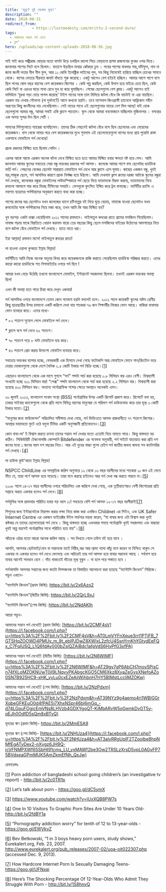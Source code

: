 ```yaml
---
title: 'মৃত্যু? দুই সেকেন্ড দূরে!'
description: ""
date: 2018-08-31
redirect_from: 
            - https://lostmodesty.com/mrittu-2-second-dure/
tags: 
  - আমাদের সন্তান পর্ন দেখে
  - ব্লগ"
hero: /uploads/wp-content-uploads-2018-08-56.jpg
---
```

সাই সাই করে পঙ্খীরাজ ঘোড়ার মতো বাসটা উড়ে চলছিল কালো পিচে মোড়ানো প্রশস্ত রাজপথের বুকের ওপর দিয়ে। জানালার পাশের সিটে বসে ছিলাম। বাতাসে উড়ছিল মাথার কোঁকড়া চুল । পথের পাশের বাবলার গাছ,ভাঁটফুল, নাম না জানা জংলী লতার নীল নীল ফুল, আর ১১ কেভি ইলেক্ট্রিক লাইনের পুল, সব কিছু নিমেষেই হারিয়ে যাচ্ছিল চোখের সামনে থেকে। বাসের ভেতরে নীরবতা জমাট বাঁধতে শুরু করেছে। একটু আগেও বেশ হইচই হচ্ছিল। আমার আশে পাশে বসে ছিল পনের ষোল বছর বয়সের বেশ কয়েকজন কিশোর । কেউ গল্প করছিল, কেউ উদাস হয়ে বাইরে চেয়ে ছিল, কেউ কেউ সিটে বা এরওর ঘাড়ে মাথা রেখে মুখ হা করে ঘুমাচ্ছিল। শেষের ছেলেগুলো বেশ ক্লান্ত। একটু আগেও হাই ভলিউমে ‘বুরখা পড়া মেয়ে পাগল করেছে’ টাইপ গানের সঙ্গে তাল মিলিয়ে জটলা বেঁধে কি নাচটাই না এরা নাচছিল। এরকম নাচ দেখার সৌভাগ্য (না দুর্ভাগ্য?) আগে কখনো হয়নি। তবে ন্যাশনাল জিওগ্রাফী চ্যানেলে আফ্রিকান গহীন অরণ্যের কিছু জংলীদের নাচ দেখেছিলাম। সেই নাচের সাথে এই ছেলেগুলোর নাচের বেশ মিল আছে! যাই হোক ছেলেগুলো আমার বন্ধু, আমরা সবাই একি ক্লাসে পড়তাম। স্কুল থেকে আমরা বনভোজনে যাচ্ছিলাম মুজিবনগর । বসন্তের এক অসহ্য সুন্দর দিন ছিল সেটি ।

সামনের সিটগুলোতে স্যারেরা বসেছিলেন। তাদের ঠিক পেছনেই জটলা বেঁধে বসে ছিল ছেলেদের এবং মেয়েদের কয়েকজন। বাস থেকে নামার পরে বেশ কয়েকজনের মুখে শুনলাম এই ছেলেমেয়েগুলো বাসের মধ্যে প্রায় পুরোটা রাস্তা একসাথে মোবাইলে পর্ন দেখেছে!

প্রচন্ড রকমের বিস্মিত হয়ে ছিলাম সেদিন ।

এরপর আস্তে আস্তে এরকম অনেক ঘটনা দেখে বিস্মিত হতে হতে আমার বিস্মিত হবার ক্ষমতা নষ্ট হয়ে গেল। আমি জানলাম আমার স্কুলের সবচেয়ে সেরা বন্ধু ভয়ংকর রকমের পর্ন আসক্ত। কলেজে আমার পাশে বসা ছেলেটার হার্ডডিস্ক ভর্তি পর্ন। পেছনের বেঞ্চের ছেলেটা সারারাত মোবাইলে পর্ন দেখে আর ক্লাসে এসে ঘুমায়। কাছের একজন বন্ধু, খুবই ভদ্র,লাজুক ছেলে, পর্ন আসক্তির কারণে প্রচন্ড নির্লজ্জ হয়ে উঠলো। আমি দেখলাম ক্লাস রুমের দরজা আটকে স্কুলের বন্ধুরা পর্ন দেখছে, কলেজের বন্ধুরা মোবাইলের লাউডস্পিকারে পর্ন ছেড়ে দিয়ে ম্যাডামকে বিরক্ত করছে, ম্যাডামদের নিয়ে রসালো আলাপে পার করে দিচ্ছে টিফিনের সময়টা। ফেসবুকে কুৎসিত ইঙ্গিত করে ট্রল বানাচ্ছে। ভার্সিটির র‍্যাগিং এ নবাগত ছাত্রদের পর্নস্টারদের অনুকরণ করতে বাধ্য করা হচ্ছে।

পাশের রুমের ভদ্র ছেলেটাও যখন কলেজের ব্যাগে চটিগল্পের বই নিয়ে ঘুরে বেড়ায়, নামাজে যাওয়া ছেলেটাও যখন রুমমেটের সঙ্গে পর্নস্টারদের নিয়ে মজা করে, তখন আমি কি আর বিস্মিত হব?

খুব বড়সড় একটা ধাক্কা খেয়েছিলাম ২০১১ সালের রমাদানে। লাইলাতুল কদরের রাতে গ্রামের মসজিদে গিয়েছিলাম। নামাজ পড়ার মাঝে বিরতিতে খেয়াল করলাম বারো তের বছরের কিছু ছেলে মসজিদের বাইরের উঠোনের আমগাছের নিচে বসে জটলা বেঁধে মোবাইলে পর্ন দেখছে। হাতে নাতে ধরা।

ইয়া আল্লাহ্! রমাদান মাসে! লাইলাতুল ক্বদরের রাতে!

লা হাওলা ওয়ালা কুআতা ইল্লাহ বিল্লাহ!

ভার্সিটিতে আমি নিজে অনেক অনুনয় বিনয় করে কয়েকজনকে রাজি করাতে পেরেছিলাম হার্ডডিস্ক পরিষ্কার করতে। এদের কারো কারো হার্ডডিস্কে শত গিগাবাইটের ওপরে পর্ন ছিল !

আমরা যখন বেড়ে উঠেছি তখনো বাংলাদেশে মোবাইল, ইন্টারনেট সহজলভ্য ছিলনা। তখনই এরকম ভয়ংকর অবস্থা ছিল!

এখন কী অবস্থা হতে পারে চিন্তা করে দেখুন একবার!

পর্ন আসক্তির ওপরে বাংলাদেশে তেমন কোন গবেষণা হয়নি বললেই চলে। ২০১২ সালে কয়েকটি স্কুলের অষ্টম শ্রেণীর কিছু ছাত্রছাত্রীর উপর চালানো একটি জরিপে দেখা যায় শতকরা ৭৬ জন শিক্ষার্থীর নিজের ফোন আছে। বাকিরা বাবামার ফোন ব্যবহার করে। এদের মধ্যে-

\* ৮২ শতাংশ সুযোগ পেলে মোবাইলে পর্ন দেখে।

\* ক্লাসে বসে পর্ন দেখে ৬২ শতাংশ।

\* ৭৮ শতাংশ গড়ে ৮ ঘন্টা মোবাইলে ব্যয় করে।

\* ৪৩ শতাংশ প্রেম করার উদ্দেশ্যে মোবাইল ব্যবহার করে।

সবচেয়ে ভয়ংকর ব্যাপার হচ্ছে, বেসরকারী এক হিসাবে দেখা গেছে ফটোকপি আর মোবাইলে ফোনে গান/রিংটোন ভরে দেয়ার দোকানগুলো থেকে দেশে দৈনিক ২.৫ কোটি টাকার পর্ন বিক্রি হচ্ছে।[\[1\]](https://www.blogger.com/blogger.g?blogID=606604752833102909#_ftn1)

এছাড়াও বাংলাদেশে থেকে এক মাসে গুগলে “পর্ন” শব্দটা সার্চ করা হয়েছে ০.৮ মিলিয়ন বার এরও বেশী। বিশ্বব্যাপী সংখ্যাটা হচ্ছে ৬১১ মিলিয়ন বার! “সেক্স” শব্দটা বাংলাদেশ থেকে সার্চ করা হয়েছে ২.২ মিলিয়ন বার। বিশ্বব্যাপী করা হয়েছে ৫০০ মিলিয়ন বার। অন্যান্য পর্নোগ্রাফিক শব্দের ক্ষেত্রে অবস্থাও অনেকটা এমন।

৩০ জুলাই ২০১৩, বাংলাদেশ সংবাদ সংস্থা (BSS) পর্নোগ্রাফির উপর একটি রিপোর্ট প্রকাশ করে। রিপোর্টে বলা হয়, ঢাকার সাইবার ক্যাফেগুলো থেকে প্রতি মাসে বিভিন্ন বয়সের মানুষেরা যে পরিমাণ পর্ন ডাউনলোড করে তার মূল্য ৩ কোটি টাকার মতো।[\[2\]](https://www.blogger.com/blogger.g?blogID=606604752833102909#_ftn2)

“মানুষের জন্য ফাউন্ডেশন” পরিচালিত সমীক্ষায় দেখা গেছে, পর্ন ভিডিওতে আসক্ত রাজধানীতে ৭৭ শতাংশ কিশোর। অবস্থার ভয়াবহতা ফুটে ওঠে যমুনা টিভির একটি অনুসন্ধানী প্রতিবেদনেও।[\[3\]](https://www.blogger.com/blogger.g?blogID=606604752833102909#_ftn3)

কোন বাবা-মা’ ই বিশ্বাস করতে চাননা তাদের সন্তান পর্ন দেখার মতো এতোটা নিচে নামতে পারে। কিন্তু বাস্তবতা বড় কঠিন। সিকিউরিটি টেকনোলজি কোম্পানি Bitdefender এর গবেষনা অনুযায়ী, পর্ন সাইটে যাতায়াত করা প্রতি দশ জনের মধ্যে ১ জনের বয়স দশ বছরের নিচে। আর এই দুধের বাচ্চা গুলো রেইপ পর্ন জাতীয় জঘন্য জঘন্য সব ক্যাটাগরির পর্ন দেখছে।[\[4\]](https://www.blogger.com/blogger.g?blogID=606604752833102909#_ftn4)

লা হাউলা কুউ'আতা ইল্লাহ বিল্লাহ!

NSPCC ChildLine এর সাম্প্রতিক জরিপ অনুসারে ১২ থেকে ১৩ বছর বয়সীদের মধ্যে শতকরা ১০ জন এই ভেবে ভীত যে, তারা পর্ণে আসক্ত হয়ে পড়েছে। তারা মনে করছে চাইলেও আর পর্ন দেখা বন্ধ করতে পারবে না।[\[5\]](https://www.blogger.com/blogger.g?blogID=606604752833102909#_ftn5)

২০০৮ সালে ১৪-১৭ বছর বয়সীদের ওপরে পরিচালিত এক জরিপে দেখা গেছে, এক তৃতীয়াংশেরও বেশী কিশোরেরা প্রতি সপ্তাহে অন্তত একবার হলেও পর্ন দেখে।[\[6\]](https://www.blogger.com/blogger.g?blogID=606604752833102909#_ftn6)

পর্নমুভির সঙ্গে প্রথমবার পরিচিত হবার গড় বয়স ১১! সবচেয়ে বেশি পর্ন আসক্ত ১২-১৭ বছর বয়সীরাই\![\[7\]](https://www.blogger.com/blogger.g?blogID=606604752833102909#_ftn7)

শিশুদের জন্য ইন্টারনেটকে নিরাপদ করার লক্ষ্য নিয়ে কাজ করা এনজিও Childnet এর সিইও, এবং UK Safer Internet Centre এর একজন ডাইরেক্টর উইল গার্ডনার মন্তব্য করেন, “মা বাবার জন্য এটা বিশ্বাস করা খুবই কষ্টকর যে তাদের ছেলেমেয়েরা পর্ন দেখে । কিন্তু বাস্তবতা হচ্ছে এখনকার সময়ে পর্নোগ্রাফি খুবই সহজলভ্য এবং বাচ্চারা খুবই অল্প বয়সেই পর্নোগ্রাফির সাথে পরিচিত হয়ে যায়”।[\[8\]](https://www.blogger.com/blogger.g?blogID=606604752833102909#_ftn8)

আঁতকে ওঠার মতো আরো অনেক জরিপ আছে । সব লিখতে গেলে ঢাউস বই হয়ে যাবে ।

আপনি, আপনার ছোটভাই/বোন বা সন্তানকে যতই নিরীহ,ভদ্র আর ল্যাদা গ্যাদা কাঁচু মনে করেন না নিশ্চিত থাকুন সে একবার না একবার হলেও পর্ন দেখে ফেলেছে এবং অচিরেই তার পর্ন আসক্ত হয়ে যাবার সম্ভাবনা আছে । সর্বনাশ হয়ে যাবার আগেই সাবধান হোন । দাঁত থাকতেই দাঁতের মূল্য বুঝুন । না হলে পরে পস্তাতে হবে ।

পর্নআসক্তি আপনার সন্তানের জন্য কতটা বিপদজনক তা বিস্তারিত আলোচনা করা হয়েছে “ফ্যান্টাসি কিংডম” সিরিজে। পড়ুন এখানে-

“ফ্যান্টাসি কিংডম”(প্রথম কিস্তি): <https://bit.ly/2x6Azo2>

“ফ্যান্টাসি কিংডম”(দ্বিতীয় কিস্তি): <https://bit.ly/2QrL9xJ>

“ফ্যান্টাসি কিংডম”(শেষ কিস্তি): <https://bit.ly/2NdAKIh>

আরো পড়ুন-

আমাদের সন্তান পর্ন দেখে!!! (প্রথম কিস্তি): [https://bit.ly/2CMF4sV](https://l.facebook.com/l.php?u=https%3A%2F%2Fbit.ly%2F2CMF4sV&h=AT0LmVYFnXque3rrI1PTjFB_7GTSHqZOOWD4PMUy_m_9t_ebIPJDwZ8XWIxL2zfcU4SsnYrnKhYGtydEeFQx_C7FqIUSQ_L1Q6fdAv000bZslQZAiBdc1afpVdS6HvPfG3xfPA)

আমাদের সন্তান পর্ন দেখে!!! (দ্বিতীয় কিস্তি): [https://bit.ly/2N6WIMF](https://l.facebook.com/l.php?u=https%3A%2F%2Fbit.ly%2F2N6WIMF&h=AT29gy7gP6AbCH7moy5PisCn74fXLoMZOKNUwT0jI9LNqvyPKAbgcKGO5CM6Xkz8XyaZeGvsXNefoAZo0SN7B925HC9-xHK_yvLu0cxEZeAiiWjhbnH7HY5BIMstLccliMZOKw)

আমাদের সন্তান পর্ন দেখে!!! (শেষ কিস্তি): [https://bit.ly/2NzPdxm](https://l.facebook.com/l.php?u=https%3A%2F%2Fbit.ly%2F2NzPdxm&h=AT39NYz9g4aemo4rj1WBlGGrXqbeGFKEuO0d4fPAE5i7XhxNSpr46bi6mGq_-d74LGpuFOgicEmVNs8LHVzb4GDXYgoQT-KiMbARvW5oGemkDvGT5y-qEJh0OdfD5sQm8xBTvQ)

হৃদয়ের ঋণ (প্রথম কিস্তি)- <https://bit.ly/2MmESA9>

হৃদয়ের ঋণ (শেষ কিস্তি)- [https://bit.ly/2NHUza4](https://l.facebook.com/l.php?u=https%3A%2F%2Fbit.ly%2F2NHUza4&h=AT3alyRRgUpIF2TZoolbe8hpNMfEgATyDex2-nXvgz6JH9Q-jcVFNMPXWf65SbHt91cms_LU_yxMAWf2be3Ow2TRSLzXrsD5ypL0AGvFP75BVdseaGPmMUK5AmZkmEfNh_QxJw)

রেফারেন্সঃ

[\[1\]](https://www.blogger.com/blogger.g?blogID=606604752833102909#_ftnref1) Porn addiction of bangladeshi school going children’s (an investigative tv report) - http://bit.ly/2c0TR1p

[\[2\]](https://www.blogger.com/blogger.g?blogID=606604752833102909#_ftnref2) Let’s talk about porn - https://goo.gl/dC5ymX

[\[3\]](https://www.blogger.com/blogger.g?blogID=606604752833102909#_ftnref3) https://www.youtube.com/watch?v=jUxXQB8PW7s

[\[4\]](https://www.blogger.com/blogger.g?blogID=606604752833102909#_ftnref4) One In 10 Visitors To Graphic Porn Sites Are Under 10 Years Old- http://bit.ly/2fdBY1a

[\[5\]](https://www.blogger.com/blogger.g?blogID=606604752833102909#_ftnref5) “Pornography addiction worry” for tenth of 12 to 13-year-olds - https://goo.gl/EWVkvZ

[\[6\]](https://www.blogger.com/blogger.g?blogID=606604752833102909#_ftnref6) Bev Betkowski, “1 in 3 boys heavy porn users, study shows,” Eurekalert.org, Feb. 23, 2007. http://www.eurekalert.org/pub_releases/2007-02/uoa-oit022307.php (accessed Dec. 9, 2013).

[\[7\]](https://www.blogger.com/blogger.g?blogID=606604752833102909#_ftnref7) How Hardcore Internet Porn Is Sexually Damaging Teens- https://goo.gl/UFNxqi

[\[8\]](https://www.blogger.com/blogger.g?blogID=606604752833102909#_ftnref8) Here’s The Shocking Percentage Of 12-Year-Olds Who Admit They Struggle With Porn - http://bit.ly/1S8hnvQ
